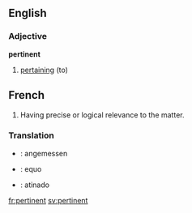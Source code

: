 ==English==
===Adjective===
'''pertinent'''
# [[pertain|pertaining]] (to)

==French==

# Having precise or logical relevance to the matter.

===Translation===

* {{de}} : angemessen
* {{it}} : equo
* {{es}} : atinado

[[fr:pertinent]]
[[sv:pertinent]]